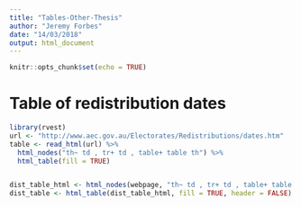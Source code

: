 ```yaml
---
title: "Tables-Other-Thesis"
author: "Jeremy Forbes"
date: "14/03/2018"
output: html_document
---
```


```r
knitr::opts_chunk$set(echo = TRUE)
```

# Table of redistribution dates
```r
library(rvest)
url <- "http://www.aec.gov.au/Electorates/Redistributions/dates.htm"
table <- read_html(url) %>%
  html_nodes("th~ td , tr+ td , table+ table th") %>%
  html_table(fill = TRUE)


dist_table_html <- html_nodes(webpage, "th~ td , tr+ td , table+ table th")
dist_table <- html_table(dist_table_html, fill = TRUE, header = FALSE)

```

